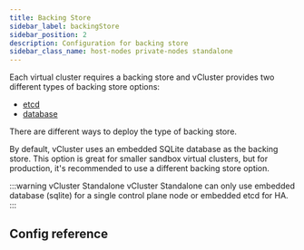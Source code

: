 ```yaml
---
title: Backing Store
sidebar_label: backingStore
sidebar_position: 2
description: Configuration for backing store
sidebar_class_name: host-nodes private-nodes standalone
---
```




Each virtual cluster requires a backing store and vCluster provides two different types of backing store options:

* [etcd](/vcluster/next/vcluster/configure/vcluster-yaml/control-plane/components/backing-store/database) 
* [database](/vcluster/next/vcluster/configure/vcluster-yaml/control-plane/components/backing-store/database)

There are different ways to deploy the type of backing store.

By default, vCluster uses an embedded SQLite database as the backing store. This option is great for smaller sandbox virtual clusters, but for production, it's recommended to use a different backing store option.

:::warning vCluster Standalone 
vCluster Standalone can only use embedded database (sqlite) for a single control plane node or embedded etcd for HA.
:::
## Config reference

<BackingStore/>
